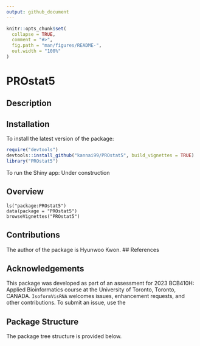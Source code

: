 ```yaml
---
output: github_document
---
```


<!-- README.md is generated from README.Rmd. Please edit that file -->

```r
knitr::opts_chunk$set(
  collapse = TRUE,
  comment = "#>",
  fig.path = "man/figures/README-",
  out.width = "100%"
)
```
# PROstat5

<!-- badges: start -->
<!-- badges: end -->

## Description



## Installation

To install the latest version of the package:
``` r
require("devtools")
devtools::install_github("kannai99/PROstat5", build_vignettes = TRUE)
library("PROstat5")
```
To run the Shiny app: Under construction


## Overview

```
ls("package:PROstat5")
data(package = "PROstat5") 
browseVignettes("PROstat5")
```


## Contributions

The author of the package is Hyunwoo Kwon. 
## References

  

## Acknowledgements

This package was developed as part of an assessment for 2023 BCB410H: Applied Bioinformatics course at the University of Toronto, Toronto, CANADA. `IsoformVisRNA` welcomes issues, enhancement requests, and other contributions. To submit an issue, use the 

## Package Structure

The package tree structure is provided below.
